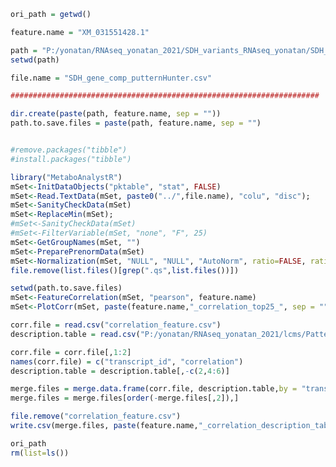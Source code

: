 ```{r}
ori_path = getwd()

feature.name = "XM_031551428.1"

path = "P:/yonatan/RNAseq_yonatan_2021/SDH_variants_RNAseq_yonatan/SDH_comp_puttern_hunter/"
setwd(path)

file.name = "SDH_gene_comp_putternHunter.csv"

#####################################################################

dir.create(paste(path, feature.name, sep = ""))
path.to.save.files = paste(path, feature.name, sep = "")


#remove.packages("tibble")
#install.packages("tibble")

library("MetaboAnalystR")
mSet<-InitDataObjects("pktable", "stat", FALSE)
mSet<-Read.TextData(mSet, paste0("../",file.name), "colu", "disc");
mSet<-SanityCheckData(mSet)
mSet<-ReplaceMin(mSet);
#mSet<-SanityCheckData(mSet)
#mSet<-FilterVariable(mSet, "none", "F", 25)
mSet<-GetGroupNames(mSet, "")
mSet<-PreparePrenormData(mSet)
mSet<-Normalization(mSet, "NULL", "NULL", "AutoNorm", ratio=FALSE, ratioNum=20)
file.remove(list.files()[grep(".qs",list.files())])

setwd(path.to.save.files)
mSet<-FeatureCorrelation(mSet, "pearson", feature.name)
mSet<-PlotCorr(mSet, paste(feature.name,"_correlation_top25_", sep = ""), "feature", "png", 150, width=NA)

corr.file = read.csv("correlation_feature.csv")
description.table = read.csv("P:/yonatan/RNAseq_yonatan_2021/lcms/PatternHunter/PatternHunter.files/transcript_id.and.description.with.GO.csv")

corr.file = corr.file[,1:2]
names(corr.file) = c("transcript_id", "correlation")
description.table = description.table[,-c(2,4:6)]

merge.files = merge.data.frame(corr.file, description.table,by = "transcript_id", all.x = T)
merge.files = merge.files[order(-merge.files[,2]),]

file.remove("correlation_feature.csv")
write.csv(merge.files, paste(feature.name,"_correlation_description_table.csv", sep = ""), row.names = F)

ori_path
rm(list=ls())
```
